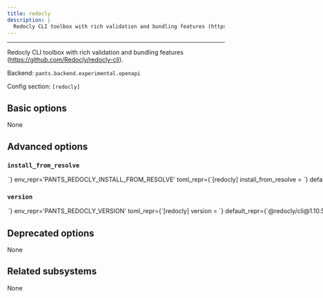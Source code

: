 ```yaml
---
title: redocly
description: |
  Redocly CLI toolbox with rich validation and bundling features (https://github.com/Redocly/redocly-cli).
---
```



---

Redocly CLI toolbox with rich validation and bundling features (https://github.com/Redocly/redocly-cli).

Backend: <span className="color--primary">`pants.backend.experimental.openapi`</span>

Config section: <span className="color--primary">`[redocly]`</span>

<span className={styles.options}>

## Basic options

None

## Advanced options

### `install_from_resolve`

<Option
  cli_repr={`--redocly-install-from-resolve=<str>`}
  env_repr='PANTS_REDOCLY_INSTALL_FROM_RESOLVE'
  toml_repr={`[redocly]
install_from_resolve = <str>`}
  default_repr={`None`}
>

If specified, install the tool using the lockfile for this named resolve, instead of the version configured in this subsystem.

If unspecified, the tool will use the default configured package manager [nodejs].package_manager`, and install the tool without a lockfile.

</Option>

### `version`

<Option
  cli_repr={`--redocly-version=<str>`}
  env_repr='PANTS_REDOCLY_VERSION'
  toml_repr={`[redocly]
version = <str>`}
  default_repr={`@redocly/cli@1.10.5`}
>

Version string for the tool in the form package@version (e.g. prettier@3.5.2)

</Option>

## Deprecated options

None

## Related subsystems

None

</span>
